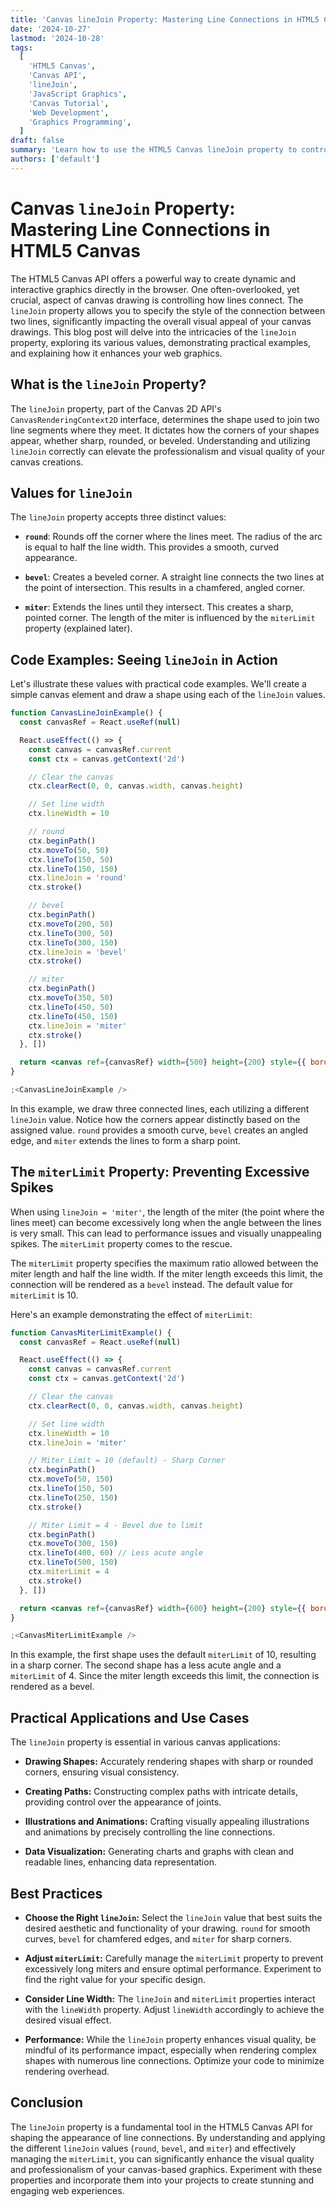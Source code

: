 ```yaml
---
title: 'Canvas lineJoin Property: Mastering Line Connections in HTML5 Canvas'
date: '2024-10-27'
lastmod: '2024-10-28'
tags:
  [
    'HTML5 Canvas',
    'Canvas API',
    'lineJoin',
    'JavaScript Graphics',
    'Canvas Tutorial',
    'Web Development',
    'Graphics Programming',
  ]
draft: false
summary: 'Learn how to use the HTML5 Canvas lineJoin property to control the appearance of line connections in your canvas drawings. Explore different lineJoin styles, understand their impact, and see practical code examples to enhance your web graphics.'
authors: ['default']
---
```


# Canvas `lineJoin` Property: Mastering Line Connections in HTML5 Canvas

The HTML5 Canvas API offers a powerful way to create dynamic and interactive graphics directly in the browser. One often-overlooked, yet crucial, aspect of canvas drawing is controlling how lines connect. The `lineJoin` property allows you to specify the style of the connection between two lines, significantly impacting the overall visual appeal of your canvas drawings. This blog post will delve into the intricacies of the `lineJoin` property, exploring its various values, demonstrating practical examples, and explaining how it enhances your web graphics.

## What is the `lineJoin` Property?

The `lineJoin` property, part of the Canvas 2D API's `CanvasRenderingContext2D` interface, determines the shape used to join two line segments where they meet. It dictates how the corners of your shapes appear, whether sharp, rounded, or beveled. Understanding and utilizing `lineJoin` correctly can elevate the professionalism and visual quality of your canvas creations.

## Values for `lineJoin`

The `lineJoin` property accepts three distinct values:

- **`round`**: Rounds off the corner where the lines meet. The radius of the arc is equal to half the line width. This provides a smooth, curved appearance.

- **`bevel`**: Creates a beveled corner. A straight line connects the two lines at the point of intersection. This results in a chamfered, angled corner.

- **`miter`**: Extends the lines until they intersect. This creates a sharp, pointed corner. The length of the miter is influenced by the `miterLimit` property (explained later).

## Code Examples: Seeing `lineJoin` in Action

Let's illustrate these values with practical code examples. We'll create a simple canvas element and draw a shape using each of the `lineJoin` values.

```jsx live
function CanvasLineJoinExample() {
  const canvasRef = React.useRef(null)

  React.useEffect(() => {
    const canvas = canvasRef.current
    const ctx = canvas.getContext('2d')

    // Clear the canvas
    ctx.clearRect(0, 0, canvas.width, canvas.height)

    // Set line width
    ctx.lineWidth = 10

    // round
    ctx.beginPath()
    ctx.moveTo(50, 50)
    ctx.lineTo(150, 50)
    ctx.lineTo(150, 150)
    ctx.lineJoin = 'round'
    ctx.stroke()

    // bevel
    ctx.beginPath()
    ctx.moveTo(200, 50)
    ctx.lineTo(300, 50)
    ctx.lineTo(300, 150)
    ctx.lineJoin = 'bevel'
    ctx.stroke()

    // miter
    ctx.beginPath()
    ctx.moveTo(350, 50)
    ctx.lineTo(450, 50)
    ctx.lineTo(450, 150)
    ctx.lineJoin = 'miter'
    ctx.stroke()
  }, [])

  return <canvas ref={canvasRef} width={500} height={200} style={{ border: '1px solid black' }} />
}

;<CanvasLineJoinExample />
```

In this example, we draw three connected lines, each utilizing a different `lineJoin` value. Notice how the corners appear distinctly based on the assigned value. `round` provides a smooth curve, `bevel` creates an angled edge, and `miter` extends the lines to form a sharp point.

## The `miterLimit` Property: Preventing Excessive Spikes

When using `lineJoin = 'miter'`, the length of the miter (the point where the lines meet) can become excessively long when the angle between the lines is very small. This can lead to performance issues and visually unappealing spikes. The `miterLimit` property comes to the rescue.

The `miterLimit` property specifies the maximum ratio allowed between the miter length and half the line width. If the miter length exceeds this limit, the connection will be rendered as a `bevel` instead. The default value for `miterLimit` is 10.

Here's an example demonstrating the effect of `miterLimit`:

```jsx live
function CanvasMiterLimitExample() {
  const canvasRef = React.useRef(null)

  React.useEffect(() => {
    const canvas = canvasRef.current
    const ctx = canvas.getContext('2d')

    // Clear the canvas
    ctx.clearRect(0, 0, canvas.width, canvas.height)

    // Set line width
    ctx.lineWidth = 10
    ctx.lineJoin = 'miter'

    // Miter Limit = 10 (default) - Sharp Corner
    ctx.beginPath()
    ctx.moveTo(50, 150)
    ctx.lineTo(150, 50)
    ctx.lineTo(250, 150)
    ctx.stroke()

    // Miter Limit = 4 - Bevel due to limit
    ctx.beginPath()
    ctx.moveTo(300, 150)
    ctx.lineTo(400, 60) // Less acute angle
    ctx.lineTo(500, 150)
    ctx.miterLimit = 4
    ctx.stroke()
  }, [])

  return <canvas ref={canvasRef} width={600} height={200} style={{ border: '1px solid black' }} />
}

;<CanvasMiterLimitExample />
```

In this example, the first shape uses the default `miterLimit` of 10, resulting in a sharp corner. The second shape has a less acute angle and a `miterLimit` of 4. Since the miter length exceeds this limit, the connection is rendered as a bevel.

## Practical Applications and Use Cases

The `lineJoin` property is essential in various canvas applications:

- **Drawing Shapes:** Accurately rendering shapes with sharp or rounded corners, ensuring visual consistency.

- **Creating Paths:** Constructing complex paths with intricate details, providing control over the appearance of joints.

- **Illustrations and Animations:** Crafting visually appealing illustrations and animations by precisely controlling the line connections.

- **Data Visualization:** Generating charts and graphs with clean and readable lines, enhancing data representation.

## Best Practices

- **Choose the Right `lineJoin`:** Select the `lineJoin` value that best suits the desired aesthetic and functionality of your drawing. `round` for smooth curves, `bevel` for chamfered edges, and `miter` for sharp corners.

- **Adjust `miterLimit`:** Carefully manage the `miterLimit` property to prevent excessively long miters and ensure optimal performance. Experiment to find the right value for your specific design.

- **Consider Line Width:** The `lineJoin` and `miterLimit` properties interact with the `lineWidth` property. Adjust `lineWidth` accordingly to achieve the desired visual effect.

- **Performance:** While the `lineJoin` property enhances visual quality, be mindful of its performance impact, especially when rendering complex shapes with numerous line connections. Optimize your code to minimize rendering overhead.

## Conclusion

The `lineJoin` property is a fundamental tool in the HTML5 Canvas API for shaping the appearance of line connections. By understanding and applying the different `lineJoin` values (`round`, `bevel`, and `miter`) and effectively managing the `miterLimit`, you can significantly enhance the visual quality and professionalism of your canvas-based graphics. Experiment with these properties and incorporate them into your projects to create stunning and engaging web experiences.
